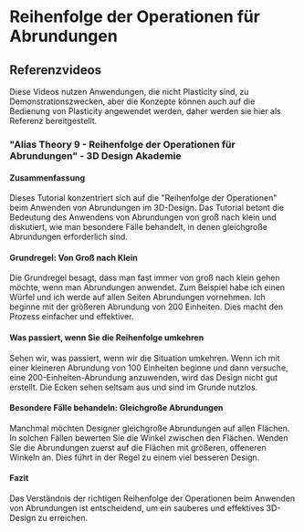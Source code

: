 # Reihenfolge der Operationen für Abrundungen


## Referenzvideos

Diese Videos nutzen Anwendungen, die nicht Plasticity sind, zu Demonstrationszwecken, aber die Konzepte können auch auf die Bedienung von Plasticity angewendet werden, daher werden sie hier als Referenz bereitgestellt.

### "Alias Theory 9 - Reihenfolge der Operationen für Abrundungen" - 3D Design Akademie

<YouTube videoId="NowFoAGen7k" />

#### Zusammenfassung
Dieses Tutorial konzentriert sich auf die "Reihenfolge der Operationen" beim Anwenden von Abrundungen im 3D-Design. Das Tutorial betont die Bedeutung des Anwendens von Abrundungen von groß nach klein und diskutiert, wie man besondere Fälle behandelt, in denen gleichgroße Abrundungen erforderlich sind.

#### Grundregel: Von Groß nach Klein
Die Grundregel besagt, dass man fast immer von groß nach klein gehen möchte, wenn man Abrundungen anwendet. Zum Beispiel habe ich einen Würfel und ich werde auf allen Seiten Abrundungen vornehmen. Ich beginne mit der größeren Abrundung von 200 Einheiten. Dies macht den Prozess einfacher und effektiver.

#### Was passiert, wenn Sie die Reihenfolge umkehren
Sehen wir, was passiert, wenn wir die Situation umkehren. Wenn ich mit einer kleineren Abrundung von 100 Einheiten beginne und dann versuche, eine 200-Einheiten-Abrundung anzuwenden, wird das Design nicht gut erstellt. Die Ecken sehen seltsam aus und sind im Grunde nutzlos.

#### Besondere Fälle behandeln: Gleichgroße Abrundungen
Manchmal möchten Designer gleichgroße Abrundungen auf allen Flächen. In solchen Fällen bewerten Sie die Winkel zwischen den Flächen. Wenden Sie die Abrundungen zuerst auf die Flächen mit größeren, offeneren Winkeln an. Dies führt in der Regel zu einem viel besseren Design.

#### Fazit
Das Verständnis der richtigen Reihenfolge der Operationen beim Anwenden von Abrundungen ist entscheidend, um ein sauberes und effektives 3D-Design zu erreichen.
